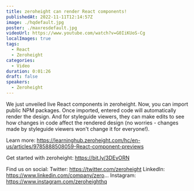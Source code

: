 ```yaml
---
title: zeroheight can render React components!
publishedAt: 2022-11-11T12:14:57Z
image: ./hqdefault.jpg
poster: ./maxresdefault.jpg
videoUrl: https://www.youtube.com/watch?v=G0IiKUoS-Cg
localImages: true
tags:
  - React
  - Zeroheight
categories:
  - Video
duration: 0:01:26
draft: false
speakers:
  - Zeroheight
---
```


We just unveiled live React components in zeroheight. Now, you can import public NPM packages. Once imported, entered code will automatically render the design. And for styleguide viewers, they can make edits to see how changes in code affect the rendered design (no worries - changes made by styleguide viewers won't change it for everyone!).

Learn more: https://learninghub.zeroheight.com/hc/en-us/articles/9785888508059-React-component-previews

Get started with zeroheight: https://bit.ly/3DEvORN

Find us on social:
Twitter: https://twitter.com/zeroheight
LinkedIn: https://www.linkedin.com/company/zero...
Instagram: https://www.instagram.com/zeroheighthq
